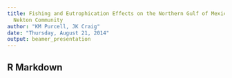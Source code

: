 ```yaml
---
title: Fishing and Eutrophication Effects on the Northern Gulf of Mexico Demersal
  Nekton Community
author: "KM Purcell, JK Craig"
date: "Thursday, August 21, 2014"
output: beamer_presentation
---
```


## R Markdown


